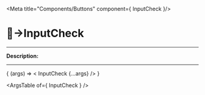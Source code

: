 
<Meta title="Components/Buttons" component={ InputCheck }/>

# 🔘→InputCheck
_________

__Description:__

<!-- digite aqui a descrição -->
_________

<Canvas>
  <Story
    name="InputCheck"
    args=""
  >
    { (args) => < InputCheck  {...args} /> }
  </Story>
</Canvas>

<ArgsTable of={ InputCheck } />
